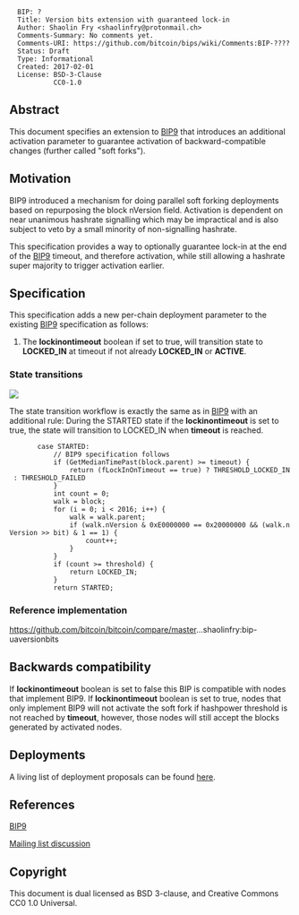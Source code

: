 <pre>
  BIP: ?
  Title: Version bits extension with guaranteed lock-in
  Author: Shaolin Fry <shaolinfry@protonmail.ch>
  Comments-Summary: No comments yet.
  Comments-URI: https://github.com/bitcoin/bips/wiki/Comments:BIP-????
  Status: Draft
  Type: Informational
  Created: 2017-02-01
  License: BSD-3-Clause
           CC0-1.0
</pre>

==Abstract==

This document specifies an extension to [[bip-0009.mediawiki|BIP9]] that introduces an additional activation parameter to guarantee activation of backward-compatible changes (further called "soft forks").

==Motivation==

BIP9 introduced a mechanism for doing parallel soft forking deployments based on repurposing the block nVersion field. Activation is dependent on near unanimous hashrate signalling which may be impractical and is also subject to veto by a small minority of non-signalling hashrate.

This specification provides a way to optionally guarantee lock-in at the end of the [[bip-0009.mediawiki|BIP9]] timeout, and therefore activation, while still allowing a hashrate super majority to trigger activation earlier.

==Specification==

This specification adds a new per-chain deployment parameter to the existing [[bip-0009.mediawiki|BIP9]] specification as follows:

# The '''lockinontimeout''' boolean if set to true, will transition state to '''LOCKED_IN''' at timeout if not already '''LOCKED_IN''' or '''ACTIVE'''.

===State transitions===

<img src="bip-uaversionbits/states.png" align="middle"></img>

The state transition workflow is exactly the same as in [[bip-0009.mediawiki|BIP9]] with an additional rule: During the STARTED state if the '''lockinontimeout''' is set to true, the state will transition to LOCKED_IN when '''timeout''' is reached.

        case STARTED:
            // BIP9 specification follows
            if (GetMedianTimePast(block.parent) >= timeout) {
                return (fLockInOnTimeout == true) ? THRESHOLD_LOCKED_IN : THRESHOLD_FAILED
            }
            int count = 0;
            walk = block;
            for (i = 0; i < 2016; i++) {
                walk = walk.parent;
                if (walk.nVersion & 0xE0000000 == 0x20000000 && (walk.nVersion >> bit) & 1 == 1) {
                    count++;
                }
            }
            if (count >= threshold) {
                return LOCKED_IN;
            }
            return STARTED;

=== Reference implementation ===

https://github.com/bitcoin/bitcoin/compare/master...shaolinfry:bip-uaversionbits

==Backwards compatibility==

If '''lockinontimeout''' boolean is set to false this BIP is compatible with nodes that implement BIP9. If '''lockinontimeout''' boolean is set to true, nodes that only implement BIP9 will not activate the soft fork if hashpower threshold is not reached by '''timeout''', however, those nodes will still accept the blocks generated by activated nodes.

==Deployments==

A living list of deployment proposals can be found [[bip-0009/assignments.mediawiki|here]].

==References==

[[bip-0009.mediawiki|BIP9]]

[https://lists.linuxfoundation.org/pipermail/bitcoin-dev/2017-February/013643.html Mailing list discussion]

==Copyright==

This document is dual licensed as BSD 3-clause, and Creative Commons CC0 1.0 Universal.

